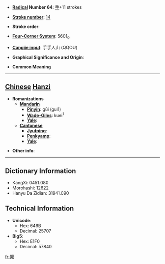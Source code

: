 * '''[[Wiktionary:Chinese radical index| Radical]] Number 64''': [[Wiktionary:Chinese radical index 手|手]]+11 strokes

* '''[[Wiktionary:Chinese total strokes index|Stroke number]]''': [[Wiktionary:Chinese total strokes index 14|14]]

* '''Stroke order''': 

* '''[[Wiktionary:Chinese four corner index|Four-Corner System]]''': 5601<sub>0</sub>

* '''[[Wiktionary:Chinese Cangjie index|Cangjie input]]''': 手手人山 (QQOU)

* '''Graphical Significance and Origin''': 

* '''Common Meaning'''

----

== [[Chinese]] [[Hanzi]] ==

* '''Romanizations'''
** '''[[Mandarin]]'''
*** '''[[Pinyin]]''': gūi (gui1)
*** '''[[Wade-Giles]]''': kuei<sup>1</sup>
*** '''[[Yale]]''': 
** '''[[Cantonese]]'''
*** '''[[Jyutping]]''':
*** '''[[Penkyamp]]''': 
*** '''[[Yale]]''': 

* '''Other info''': 

----

== Dictionary Information ==

* KangXi: 0451.080
* Morohashi: 12622
* Hanyu Da Zidian: 31941.090

== Technical Information ==

* '''Unicode''':
** Hex: 646B
** Decimal: 25707
* '''Big5''':
** Hex: E1F0
** Decimal: 57840

[[fr:摫]]